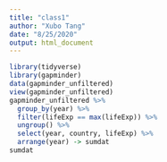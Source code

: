 ```yaml
---
title: "class1"
author: "Xubo Tang"
date: "8/25/2020"
output: html_document
---
```


```r
library(tidyverse)
library(gapminder)
data(gapminder_unfiltered)
view(gapminder_unfiltered)
gapminder_unfiltered %>%
  group_by(year) %>%
  filter(lifeExp == max(lifeExp)) %>%
  ungroup() %>%
  select(year, country, lifeExp) %>%
  arrange(year) -> sumdat
sumdat
```
